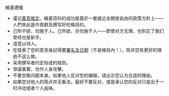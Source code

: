 維基禮儀
* 谨记[[Wikipedia:善意推定|善意推定]]。維基百科的成功是基於一套接近全開放自由的政策方針上——人們來此是作貢獻及撰写好的條目的。
* 己所不欲，勿施于人。己所欲，亦勿施于人——即使对方无理，也别忘了我们曾经也是新手。
* 请宽以待人。
* 在發表了您的意見後記得要[[Wikipedia:在討論頁上簽名|署名及日期]]（不是條目內！），除非您有更好的理由不这么做。
* 采用撰写者约定俗成的规则。
* 爭論事實，勿作人身攻擊。
* 不要忽略问题本身。如果他人反对您的编辑，请出示您认为合适的理由。
* 如果您对他人的观点并无看法，最好不要反对，或是承认您的反对只是出于一时冲动或者个人品味。